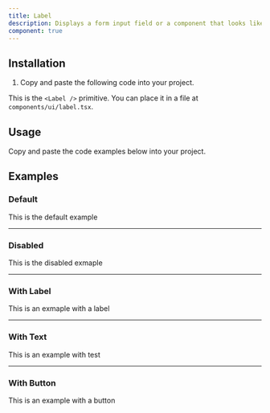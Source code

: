 ```yaml
---
title: Label
description: Displays a form input field or a component that looks like an input field.
component: true
---
```


## Installation

1. Copy and paste the following code into your project.

This is the `<Label />` primitive. You can place it in a file at `components/ui/label.tsx`.

## Usage

Copy and paste the code examples below into your project.

<ComponentSource src="/components/ui/Label.tsx" />

## Examples

### Default

This is the default example

---

### Disabled

This is the disabled exmaple

---

### With Label

This is an exmaple with a label

---

### With Text

This is an example with test

---

### With Button

This is an example with a button
